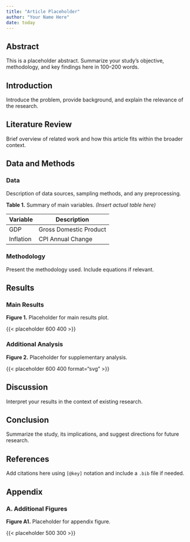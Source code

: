 ```yaml
---
title: "Article Placeholder"
author: "Your Name Here"
date: today
---
```


## Abstract

This is a placeholder abstract. Summarize your study's objective, methodology, and key findings here in 100–200 words.

## Introduction

Introduce the problem, provide background, and explain the relevance of the research.

## Literature Review

Brief overview of related work and how this article fits within the broader context.

## Data and Methods

### Data

Description of data sources, sampling methods, and any preprocessing.

**Table 1.** Summary of main variables. *(Insert actual table here)*

| Variable  | Description               |
|-----------|----------------------------|
| GDP       | Gross Domestic Product     |
| Inflation | CPI Annual Change          |

### Methodology

Present the methodology used. Include equations if relevant.

\begin{equation}
Y_t = \alpha + \beta X_t + \varepsilon_t
\end{equation}

## Results

### Main Results

**Figure 1.** Placeholder for main results plot.

{{< placeholder 600 400 >}}

### Additional Analysis

**Figure 2.** Placeholder for supplementary analysis.

{{< placeholder 600 400 format="svg" >}}

## Discussion

Interpret your results in the context of existing research.

## Conclusion

Summarize the study, its implications, and suggest directions for future research.

## References

Add citations here using `[@key]` notation and include a `.bib` file if needed.

## Appendix

### A. Additional Figures

**Figure A1.** Placeholder for appendix figure.

{{< placeholder 500 300 >}}
